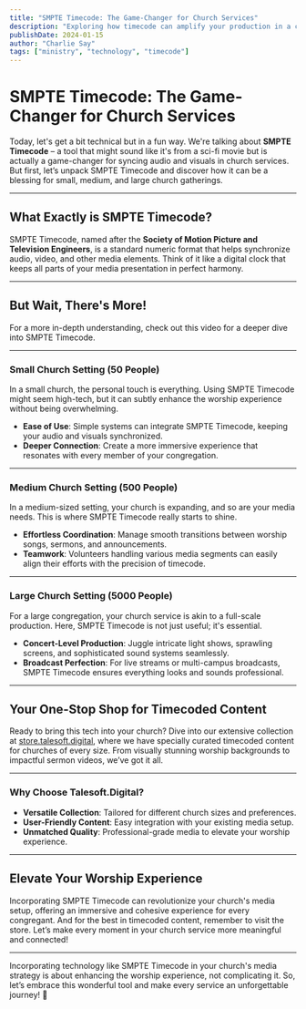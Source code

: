 ```yaml
---
title: "SMPTE Timecode: The Game-Changer for Church Services"
description: "Exploring how timecode can amplify your production in a church service."
publishDate: 2024-01-15
author: "Charlie Say"
tags: ["ministry", "technology", "timecode"]
---
```


# SMPTE Timecode: The Game-Changer for Church Services

Today, let's get a bit technical but in a fun way. We're talking about **SMPTE Timecode** – a tool that might sound like it's from a sci-fi movie but is actually a game-changer for syncing audio and visuals in church services. But first, let’s unpack SMPTE Timecode and discover how it can be a blessing for small, medium, and large church gatherings.

---

## What Exactly is SMPTE Timecode?

SMPTE Timecode, named after the **Society of Motion Picture and Television Engineers**, is a standard numeric format that helps synchronize audio, video, and other media elements. Think of it like a digital clock that keeps all parts of your media presentation in perfect harmony.

---

## But Wait, There's More!

For a more in-depth understanding, check out this video for a deeper dive into SMPTE Timecode.

---

### Small Church Setting (50 People)

In a small church, the personal touch is everything. Using SMPTE Timecode might seem high-tech, but it can subtly enhance the worship experience without being overwhelming.

- **Ease of Use**: Simple systems can integrate SMPTE Timecode, keeping your audio and visuals synchronized.
- **Deeper Connection**: Create a more immersive experience that resonates with every member of your congregation.

---

### Medium Church Setting (500 People)

In a medium-sized setting, your church is expanding, and so are your media needs. This is where SMPTE Timecode really starts to shine.

- **Effortless Coordination**: Manage smooth transitions between worship songs, sermons, and announcements.
- **Teamwork**: Volunteers handling various media segments can easily align their efforts with the precision of timecode.

---

### Large Church Setting (5000 People)

For a large congregation, your church service is akin to a full-scale production. Here, SMPTE Timecode is not just useful; it's essential.

- **Concert-Level Production**: Juggle intricate light shows, sprawling screens, and sophisticated sound systems seamlessly.
- **Broadcast Perfection**: For live streams or multi-campus broadcasts, SMPTE Timecode ensures everything looks and sounds professional.

---

## Your One-Stop Shop for Timecoded Content

Ready to bring this tech into your church? Dive into our extensive collection at [store.talesoft.digital](https://store.talesoft.digital), where we have specially curated timecoded content for churches of every size. From visually stunning worship backgrounds to impactful sermon videos, we’ve got it all.

---

### Why Choose Talesoft.Digital?

- **Versatile Collection**: Tailored for different church sizes and preferences.
- **User-Friendly Content**: Easy integration with your existing media setup.
- **Unmatched Quality**: Professional-grade media to elevate your worship experience.

---

## Elevate Your Worship Experience

Incorporating SMPTE Timecode can revolutionize your church's media setup, offering an immersive and cohesive experience for every congregant. And for the best in timecoded content, remember to visit the store. Let’s make every moment in your church service more meaningful and connected!

---

Incorporating technology like SMPTE Timecode in your church's media strategy is about enhancing the worship experience, not complicating it. So, let’s embrace this wonderful tool and make every service an unforgettable journey! 🌟
